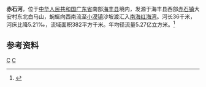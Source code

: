 {{Infobox river
| name               = 赤石河
| name_native        = 
| image              = 
| image_size         = 
| image_caption      = 
| river_system       = 粤桂沿海诸河
| progression        = 
| source1_location   = [[广东省|广东省]][[海丰县|海丰县]][[赤石镇|赤石镇]]大安村东北白马山
| mouth_location     = 广东省海丰县[[小漠镇|小漠镇]]沙坡渡[[红海湾|红海湾]]
| altitude_difference= 
| basin_size         = 382 km<sup>2</sup>
| basin_countries    = {{PRC}}
| basin_cities       = 
| basin_landmarks    = 
| basin_population   = 6万
<!---------------------- PHYSIOGNOMY -->
| length             = 36 km
| discharge1_location= 
| discharge1_min     = 
| discharge1_avg     = 
| discharge1_max     = 
<!---------------------- FEATURES -->
| tributaries_left   = 
| tributaries_right  = 明热水、南门河
| waterbodies        = 
| waterfalls         = 
| bridges            = 
| ports              = 
| custom_label       = 
| custom_data        = 
| extra              = 
}}
'''赤石河'''，位于[[中华人民共和国|中华人民共和国]][[广东省|广东省]]南部[[海丰县|海丰县]]境内，发源于海丰县西部[[赤石镇|赤石镇]]大安村东北白马山，蜿蜒向西南流至[[小漠镇|小漠镇]]沙坡渡汇入[[南海|南海]][[红海湾|红海湾]]。河长36千米，河床比降5.21‰，流域面积382平方千米。年均径流量5.27亿立方米。<ref name="中国河湖大典">{{cite book |author=《[[中国河湖大典|中国河湖大典]]》编纂委员会 |title=《中国河湖大典·珠江卷》 |year=2013年1月 |publisher=中国水利水电出版社 |location=北京 |pages=361页|isbn= 978-7-5170-0561-2 }}</ref>
==参考资料==
{{reflist}}

[[category:广东河流|C]]
[[category:海丰县|C]]